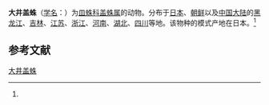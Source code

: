 {{Speciesbox
| name = 大井盖蛛
| status = 
| status_system = 
| image = 
| genus = Neriene
| species = oidedicata
| authority = (Helsdingen, 1969)<ref name='id13330'>{{cite web| url =http://www.bioinfo.cn/db05/BjdwSpecies.php?action=view&id=13330| title =大井盖蛛| work =《中国动物物种编目数据库》| publisher =中国科学院微生物研究所| author =中国科学院动物研究所| accessdate =2009-04-28| deadurl =yes| archiveurl =https://web.archive.org/web/20160305091334/http://www.bioinfo.cn/db05/BjdwSpecies.php?action=view&id=13330| archivedate =2016-03-05}}</ref>
}}

'''大井盖蛛'''（[[学名|学名]]：{{lang|la|''Neriene oidedicata''}}）为[[皿蛛科|皿蛛科]][[盖蛛属|盖蛛属]]的动物。分布于[[日本|日本]]、[[朝鲜|朝鲜]]以及[[中国大陆|中国大陆]]的[[黑龙江|黑龙江]]、[[吉林|吉林]]、[[江苏|江苏]]、[[浙江|浙江]]、[[河南|河南]]、[[湖北|湖北]]、[[四川|四川]]等地。该物种的模式产地在日本。<ref name='id13330'/>

== 参考文献 ==
{{reflist}}

{{Wikispecies|Neriene oidedicata}}
{{Taxonbar|from=Q2288683}}

[[Category:盖蛛属|大井盖蛛]]


{{蜘蛛小作品}}